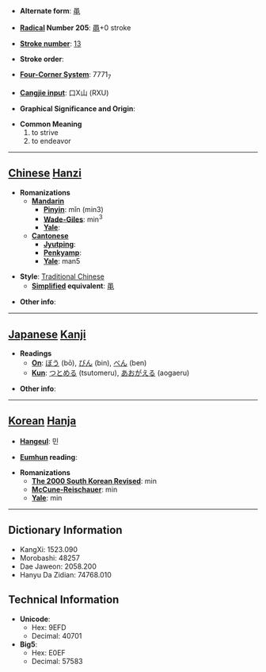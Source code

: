 * '''Alternate form''': [[黾]]

* '''[[Wiktionary:Chinese radical index| Radical]] Number 205''': [[Wiktionary:Chinese radical index 黽|黽]]+0 stroke

* '''[[Wiktionary:Chinese total strokes index|Stroke number]]''': [[Wiktionary:Chinese total strokes index 13|13]]

* '''Stroke order''': 

* '''[[Wiktionary:Chinese four corner index|Four-Corner System]]''': 7771<sub>7</sub>

* '''[[Wiktionary:Chinese Cangjie index|Cangjie input]]''': 口X山 (RXU)

* '''Graphical Significance and Origin''': 

* '''Common Meaning'''
*#to strive
*# to endeavor


----

== [[Chinese]] [[Hanzi]] ==

* '''Romanizations'''
** '''[[Mandarin]]'''
*** '''[[Pinyin]]''': mǐn (min3)
*** '''[[Wade-Giles]]''': min<sup>3</sup>
*** '''[[Yale]]''': 
** '''[[Cantonese]]'''
*** '''[[Jyutping]]''':
*** '''[[Penkyamp]]''': 
*** '''[[Yale]]''': man5

* '''Style''': [[Traditional Chinese]] 
** '''[[Simplified Chinese|Simplified]] equivalent''': [[黾]]

* '''Other info''': 

----

== [[Japanese]] [[Kanji]] ==

* '''Readings'''
** '''[[On]]''': [[ぼう]] (bō), [[びん]] (bin), [[べん]] (ben)
** '''[[Kun]]''': [[つとめる]] (tsutomeru), [[あおがえる]] (aogaeru)

* '''Other info''':  

----

== [[Korean]] [[Hanja]] ==

* '''[[Hangeul]]''': 민

* '''[[Eumhun]] reading''': 

* '''Romanizations'''
** '''[[The 2000 South Korean Revised Romanization|The 2000 South Korean Revised]]''': min
** '''[[McCune-Reischauer]]''': min
** '''[[Yale]]''': min

----

== Dictionary Information ==

* KangXi: 1523.090
* Morobashi: 48257
* Dae Jaweon: 2058.200
* Hanyu Da Zidian: 74768.010

== Technical Information ==

* '''Unicode''':
** Hex: 9EFD
** Decimal: 40701
* '''Big5''':
** Hex: E0EF
** Decimal: 57583